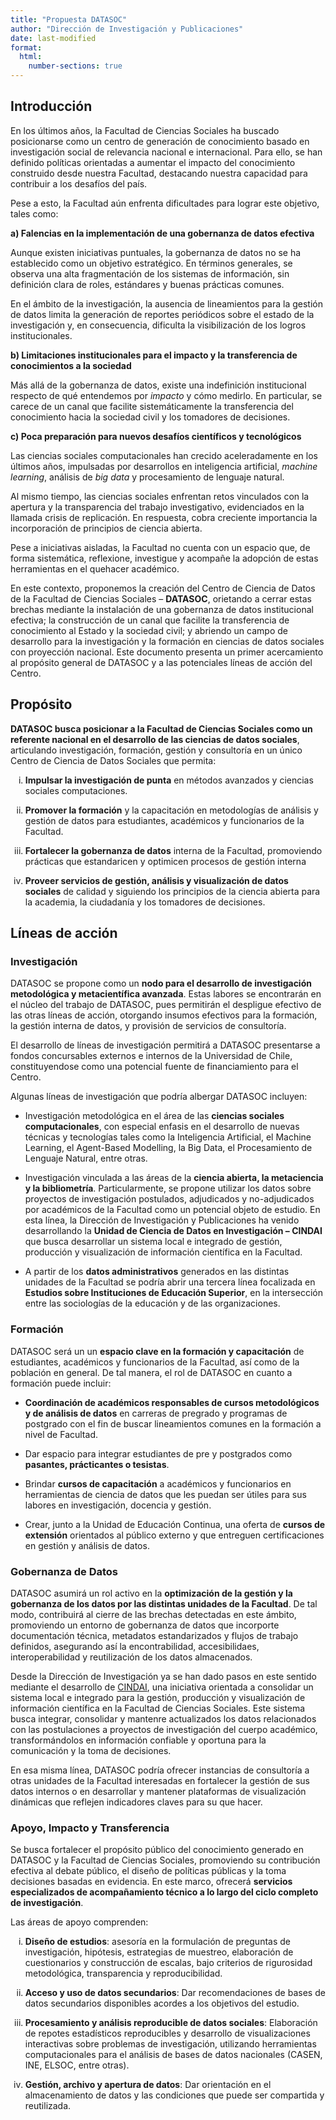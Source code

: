 ```yaml
---
title: "Propuesta DATASOC"
author: "Dirección de Investigación y Publicaciones"
date: last-modified
format: 
  html:
    number-sections: true
---
```


## Introducción

En los últimos años, la Facultad de Ciencias Sociales ha buscado posicionarse como un centro de generación de conocimiento basado en investigación social de relevancia nacional e internacional. Para ello, se han definido políticas orientadas a aumentar el impacto del conocimiento construido desde nuestra Facultad, destacando nuestra capacidad para contribuir a los desafíos del país.

Pese a esto, la Facultad aún enfrenta dificultades para lograr este objetivo, tales como:

 **a) Falencias en la implementación de una gobernanza de datos efectiva**
 
Aunque existen iniciativas puntuales, la gobernanza de datos no se ha establecido como un objetivo estratégico. En términos generales, se observa una alta fragmentación de los sistemas de información, sin definición clara de roles, estándares y buenas prácticas comunes.
 
En el ámbito de la investigación, la ausencia de lineamientos para la gestión de datos limita la generación de reportes periódicos sobre el estado de la investigación y, en consecuencia, dificulta la visibilización de los logros institucionales.
 
 **b) Limitaciones institucionales para el impacto y la transferencia de conocimientos a la sociedad**
 
Más allá de la gobernanza de datos, existe una indefinición institucional respecto de qué entendemos por *impacto* y cómo medirlo. En particular, se carece de un canal que facilite sistemáticamente la transferencia del conocimiento hacia la sociedad civil y los tomadores de decisiones.
 
 **c) Poca preparación para nuevos desafíos científicos y tecnológicos**
 
Las ciencias sociales computacionales han crecido aceleradamente en los últimos años, impulsadas por desarrollos en inteligencia artificial, *machine learning*, análisis de *big data* y procesamiento de lenguaje natural.

Al mismo tiempo, las ciencias sociales enfrentan retos vinculados con la apertura y la transparencia del trabajo investigativo, evidenciados en la llamada crisis de replicación. En respuesta, cobra creciente importancia la incorporación de principios de ciencia abierta.

Pese a iniciativas aisladas, la Facultad no cuenta con un espacio que, de forma sistemática, reflexione, investigue y acompañe la adopción de estas herramientas en el quehacer académico.

En este contexto, proponemos la creación del Centro de Ciencia de Datos de la Facultad de Ciencias Sociales -- **DATASOC**, orietando a cerrar estas brechas mediante la instalación de una gobernanza de datos institucional efectiva; la construcción de un canal que facilite la transferencia de conocimiento al Estado y la sociedad civil; y abriendo un campo de desarrollo para la investigación y la formación en ciencias de datos sociales con proyección nacional. Este documento presenta un primer acercamiento al propósito general de DATASOC y a las potenciales líneas de acción del Centro.  

## Propósito

**DATASOC busca posicionar a la Facultad de Ciencias Sociales como un referente nacional en el desarrollo de las ciencias de datos sociales**, articulando investigación, formación, gestión y consultoría en un único Centro de Ciencia de Datos Sociales que permita:

 i) **Impulsar la investigación de punta** en métodos avanzados y ciencias sociales computaciones.
 
 ii) **Promover la formación** y la capacitación en metodologías de análisis y gestión de datos para estudiantes, académicos y funcionarios de la Facultad.
 
 iii) **Fortalecer la gobernanza de datos** interna de la Facultad, promoviendo prácticas que estandaricen y optimicen procesos de gestión interna
 
 iv) **Proveer servicios de gestión, análisis y visualización de datos sociales** de calidad y siguiendo los principios de la ciencia abierta para la academia, la ciudadanía y los tomadores de decisiones. 

## Líneas de acción

### Investigación

DATASOC se propone como un **nodo para el desarrollo de investigación metodológica y metacientífica avanzada**. Estas labores se encontrarán en el núcleo del trabajo de DATASOC, pues permitirán el despligue efectivo de las otras líneas de acción, otorgando insumos efectivos para la formación, la gestión interna de datos, y provisión de servicios de consultoría.

El desarrollo de líneas de investigación permitirá a DATASOC presentarse a fondos concursables externos e internos de la Universidad de Chile, constituyendose como una potencial fuente de financiamiento para el Centro. 

Algunas líneas de investigación que podría albergar DATASOC incluyen:

- Investigación metodológica en el área de las **ciencias sociales computacionales**, con especial enfasis en el desarrollo de nuevas técnicas y tecnologías tales como la Inteligencia Artificial, el Machine Learning, el Agent-Based Modelling, la Big Data, el Procesamiento de Lenguaje Natural, entre otras.

- Investigación vinculada a las áreas de la **ciencia abierta, la metaciencia y la bibliometría**. Particularmente, se propone utilizar los datos sobre proyectos de investigación postulados, adjudicados y no-adjudicados por académicos de la Facultad como un potencial objeto de estudio. En esta línea, la Dirección de Investigación y Publicaciones ha venido desarrollando la **Unidad de Ciencia de Datos en Investigación -- CINDAI** que busca desarrollar un sistema local e integrado de gestión, producción y visualización de información científica en la Facultad. 

- A partir de los **datos administrativos** generados en las distintas unidades de la Facultad se podría abrir una tercera línea focalizada en **Estudios sobre Instituciones de Educación Superior**, en la intersección entre las sociologías de la educación y de las organizaciones. 

### Formación

DATASOC será un un **espacio clave en la formación y capacitación** de estudiantes, académicos y funcionarios de la Facultad, así como de la población en general. De tal manera, el rol de DATASOC en cuanto a formación puede incluir:

- **Coordinación de académicos responsables de cursos metodológicos y de análisis de datos** en carreras de pregrado y programas de postgrado con el fin de buscar lineamientos comunes en la formación a nivel de Facultad.

- Dar espacio para integrar estudiantes de pre y postgrados como **pasantes, prácticantes o tesistas**. 

- Brindar **cursos de capacitación** a académicos y funcionarios en herramientas de ciencia de datos que les puedan ser útiles para sus labores en investigación, docencia y gestión. 

- Crear, junto a la Unidad de Educación Continua, una oferta de **cursos de extensión** orientados al público externo y que entreguen certificaciones en gestión y análisis de datos. 

### Gobernanza de Datos

DATASOC asumirá un rol activo en la **optimización de la gestión y la gobernanza de los datos por las distintas unidades de la Facultad**. De tal modo, contribuirá al cierre de las brechas detectadas en este ámbito, promoviendo un entorno de gobernanza de datos que incorporte documentación técnica, metadatos estandarizados y flujos de trabajo definidos, asegurando así la encontrabilidad, accesibilidaes, interoperabilidad y reutilización de los datos almacenados.

Desde la Dirección de Investigación ya se han dado pasos en este sentido mediante el desarrollo de [CINDAI](https://facso-investigacion.github.io/presentaciones/gestion-informacion/gestion-informacion.html#/title-slide), una iniciativa orientada a consolidar un sistema local e integrado para la gestión, producción y visualización de información científica en la Facultad de Ciencias Sociales. Este sistema busca integrar, consolidar y mantenre actualizados los datos relacionados con las postulaciones a proyectos de investigación del cuerpo académico, transformándolos en información confiable y oportuna para la comunicación y la toma de decisiones.

En esa misma línea, DATASOC podría ofrecer instancias de consultoría a otras unidades de la Facultad interesadas en fortalecer la gestión de sus datos internos o en desarrollar y mantener plataformas de visualización dinámicas que reflejen indicadores claves para su que hacer. 


### Apoyo, Impacto y Transferencia

Se busca fortalecer el propósito público del conocimiento generado en DATASOC y la Facultad de Ciencias Sociales, promoviendo su contribución efectiva al debate público, el diseño de políticas públicas y la toma decisiones basadas en evidencia. En este marco, ofrecerá **servicios especializados de acompañamiento técnico a lo largo del ciclo completo de investigación**.

Las áreas de apoyo comprenden:

i) **Diseño de estudios**: asesoría en la formulación de preguntas de investigación, hipótesis, estrategias de muestreo, elaboración de cuestionarios y construcción de escalas, bajo criterios de rigurosidad metodológica, transparencia y reproducibilidad.

ii) **Acceso y uso de datos secundarios**: Dar recomendaciones de bases de datos secundarios disponibles acordes a los objetivos del estudio.

iii) **Procesamiento y análisis reproducible de datos sociales**: Elaboración de repotes estadísticos reproducibles y desarrollo de visualizaciones interactivas sobre problemas de investigación, utilizando herramientas computacionales para el análisis de bases de datos nacionales (CASEN, INE, ELSOC, entre otras). 

iv) **Gestión, archivo y apertura de datos**: Dar orientación en el almacenamiento de datos y las condiciones que puede ser compartida y reutilizada. 

